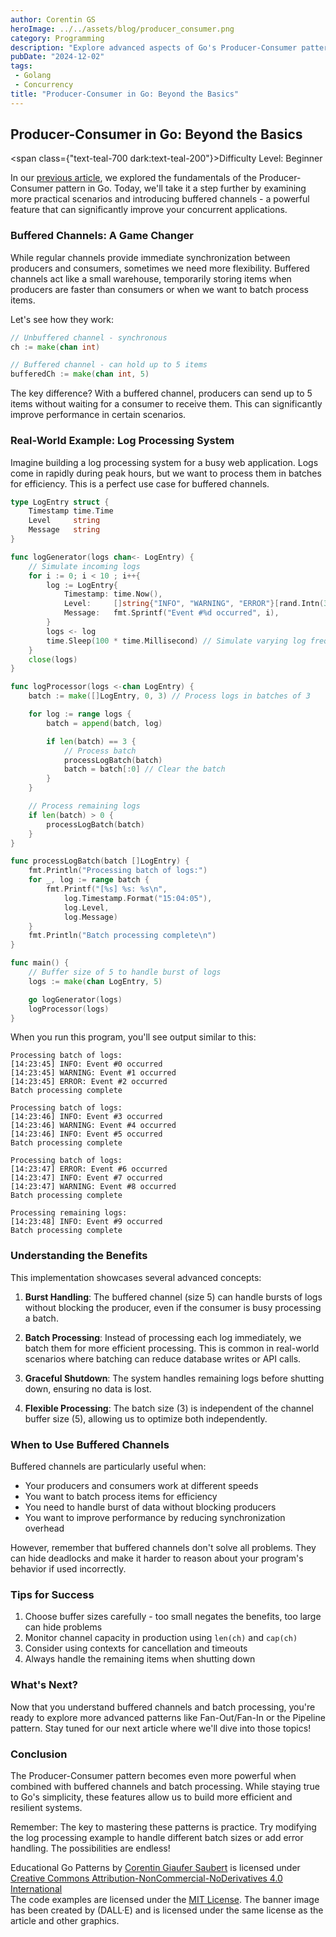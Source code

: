 ```yaml
---
author: Corentin GS
heroImage: ../../assets/blog/producer_consumer.png
category: Programming
description: "Explore advanced aspects of Go's Producer-Consumer pattern with buffered channels and real-world examples. A beginner-friendly deep dive into practical applications."
pubDate: "2024-12-02"
tags:
 - Golang
 - Concurrency
title: "Producer-Consumer in Go: Beyond the Basics"
---
```



## Producer-Consumer in Go: Beyond the Basics

<span class={"text-teal-700 dark:text-teal-200"}>Difficulty Level: Beginner</span>


In our [previous article](/blog/go-pattern-producer-consumer), we explored the fundamentals of the Producer-Consumer pattern in Go. Today, we'll take it a step further by examining more practical scenarios and introducing buffered channels - a powerful feature that can significantly improve your concurrent applications.

### Buffered Channels: A Game Changer

While regular channels provide immediate synchronization between producers and consumers, sometimes we need more flexibility. Buffered channels act like a small warehouse, temporarily storing items when producers are faster than consumers or when we want to batch process items.

Let's see how they work:

```go
// Unbuffered channel - synchronous
ch := make(chan int)

// Buffered channel - can hold up to 5 items
bufferedCh := make(chan int, 5)
```

The key difference? With a buffered channel, producers can send up to 5 items without waiting for a consumer to receive them. This can significantly improve performance in certain scenarios.

### Real-World Example: Log Processing System

Imagine building a log processing system for a busy web application. Logs come in rapidly during peak hours, but we want to process them in batches for efficiency. This is a perfect use case for buffered channels.

```go
type LogEntry struct {
    Timestamp time.Time
    Level     string
    Message   string
}

func logGenerator(logs chan<- LogEntry) {
    // Simulate incoming logs
    for i := 0; i < 10 ; i++{
        log := LogEntry{
            Timestamp: time.Now(),
            Level:     []string{"INFO", "WARNING", "ERROR"}[rand.Intn(3)],
            Message:   fmt.Sprintf("Event #%d occurred", i),
        }
        logs <- log
        time.Sleep(100 * time.Millisecond) // Simulate varying log frequencies
    }
    close(logs)
}

func logProcessor(logs <-chan LogEntry) {
    batch := make([]LogEntry, 0, 3) // Process logs in batches of 3

    for log := range logs {
        batch = append(batch, log)

        if len(batch) == 3 {
            // Process batch
            processLogBatch(batch)
            batch = batch[:0] // Clear the batch
        }
    }

    // Process remaining logs
    if len(batch) > 0 {
        processLogBatch(batch)
    }
}

func processLogBatch(batch []LogEntry) {
    fmt.Println("Processing batch of logs:")
    for _, log := range batch {
        fmt.Printf("[%s] %s: %s\n",
            log.Timestamp.Format("15:04:05"),
            log.Level,
            log.Message)
    }
    fmt.Println("Batch processing complete\n")
}

func main() {
    // Buffer size of 5 to handle burst of logs
    logs := make(chan LogEntry, 5)

    go logGenerator(logs)
    logProcessor(logs)
}
```

When you run this program, you'll see output similar to this:

```
Processing batch of logs:
[14:23:45] INFO: Event #0 occurred
[14:23:45] WARNING: Event #1 occurred
[14:23:45] ERROR: Event #2 occurred
Batch processing complete

Processing batch of logs:
[14:23:46] INFO: Event #3 occurred
[14:23:46] WARNING: Event #4 occurred
[14:23:46] INFO: Event #5 occurred
Batch processing complete

Processing batch of logs:
[14:23:47] ERROR: Event #6 occurred
[14:23:47] INFO: Event #7 occurred
[14:23:47] WARNING: Event #8 occurred
Batch processing complete

Processing remaining logs:
[14:23:48] INFO: Event #9 occurred
Batch processing complete
```

### Understanding the Benefits

This implementation showcases several advanced concepts:

1. **Burst Handling**: The buffered channel (size 5) can handle bursts of logs without blocking the producer, even if the consumer is busy processing a batch.

2. **Batch Processing**: Instead of processing each log immediately, we batch them for more efficient processing. This is common in real-world scenarios where batching can reduce database writes or API calls.

3. **Graceful Shutdown**: The system handles remaining logs before shutting down, ensuring no data is lost.

4. **Flexible Processing**: The batch size (3) is independent of the channel buffer size (5), allowing us to optimize both independently.

### When to Use Buffered Channels

Buffered channels are particularly useful when:

- Your producers and consumers work at different speeds
- You want to batch process items for efficiency
- You need to handle burst of data without blocking producers
- You want to improve performance by reducing synchronization overhead

However, remember that buffered channels don't solve all problems. They can hide deadlocks and make it harder to reason about your program's behavior if used incorrectly.

### Tips for Success

1. Choose buffer sizes carefully - too small negates the benefits, too large can hide problems
2. Monitor channel capacity in production using `len(ch)` and `cap(ch)`
3. Consider using contexts for cancellation and timeouts
4. Always handle the remaining items when shutting down

### What's Next?

Now that you understand buffered channels and batch processing, you're ready to explore more advanced patterns like Fan-Out/Fan-In or the Pipeline pattern. Stay tuned for our next article where we'll dive into those topics!

### Conclusion

The Producer-Consumer pattern becomes even more powerful when combined with buffered channels and batch processing. While staying true to Go's simplicity, these features allow us to build more efficient and resilient systems.

Remember: The key to mastering these patterns is practice. Try modifying the log processing example to handle different batch sizes or add error handling. The possibilities are endless!

 <div class={"text-sm text-zinc-800 dark:text-zinc-200"}>
	 <span property="dct:title">Educational Go Patterns </span> by <a rel="cc:attributionURL dct:creator" property="cc:attributionName" href="https://corentings.dev">Corentin Giaufer Saubert</a>
	 is licensed under <a href="https://creativecommons.org/licenses/by-nc-nd/4.0/?ref=chooser-v1" target="_blank" rel="license noopener noreferrer">Creative Commons Attribution-NonCommercial-NoDerivatives 4.0 International </a><br/>
	 The code examples are licensed under the <a href="https://opensource.org/licenses/MIT" target="_blank" rel="license noopener noreferrer">MIT License</a>.
	 The banner image has been created by (DALL·E) and is licensed under the same license as the article and other graphics.
 </div>